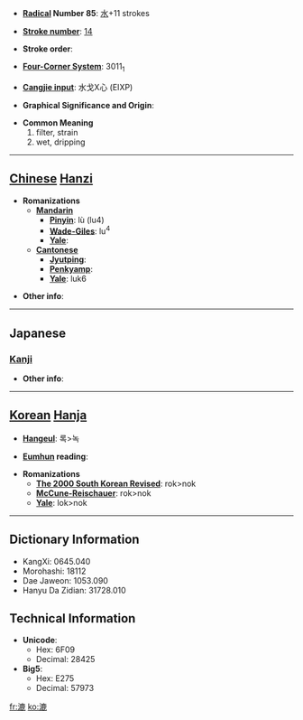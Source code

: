 * '''[[Wiktionary:Chinese radical index| Radical]] Number 85''': [[Wiktionary:Chinese radical index 水|水]]+11 strokes

* '''[[Wiktionary:Chinese total strokes index|Stroke number]]''': [[Wiktionary:Chinese total strokes index 14|14]]

* '''Stroke order''': 

* '''[[Wiktionary:Chinese four corner index|Four-Corner System]]''': 3011<sub>1</sub>

* '''[[Wiktionary:Chinese Cangjie index|Cangjie input]]''': 水戈X心 (EIXP)

* '''Graphical Significance and Origin''': 

* '''Common Meaning'''
*#filter, strain
*# wet, dripping


----

== [[Chinese]] [[Hanzi]] ==

* '''Romanizations'''
** '''[[Mandarin]]'''
*** '''[[Pinyin]]''': lù (lu4)
*** '''[[Wade-Giles]]''': lu<sup>4</sup>
*** '''[[Yale]]''': 
** '''[[Cantonese]]'''
*** '''[[Jyutping]]''':
*** '''[[Penkyamp]]''': 
*** '''[[Yale]]''': luk6

* '''Other info''': 

----

==Japanese==
===[[Kanji]]===
{{kanji|on readings=[[ろく]] (roku)
|kun readings=[[こす]] (kosu), [[すく]] (suku), [[こし]] (koshi)
}}

* '''Other info''':  

----

== [[Korean]] [[Hanja]] ==

* '''[[Hangeul]]''': 록>녹

* '''[[Eumhun]] reading''': 

* '''Romanizations'''
** '''[[The 2000 South Korean Revised Romanization|The 2000 South Korean Revised]]''': rok>nok
** '''[[McCune-Reischauer]]''': rok>nok
** '''[[Yale]]''': lok>nok

----

== Dictionary Information ==

* KangXi: 0645.040
* Morohashi: 18112
* Dae Jaweon: 1053.090
* Hanyu Da Zidian: 31728.010

== Technical Information ==

* '''Unicode''':
** Hex: 6F09
** Decimal: 28425
* '''Big5''':
** Hex: E275
** Decimal: 57973

[[fr:漉]]
[[ko:漉]]